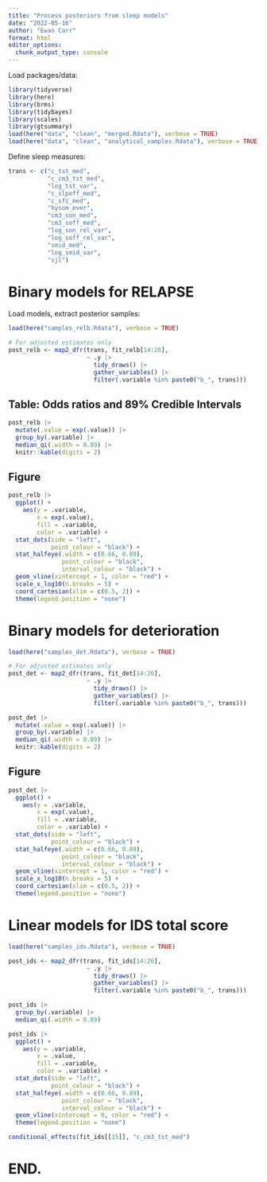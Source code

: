 ```yaml
---
title: "Process posteriors from sleep models"
date: "2022-05-16"
author: "Ewan Carr"
format: html
editor_options: 
  chunk_output_type: console
---
```


Load packages/data:

```r
library(tidyverse)
library(here)
library(brms)
library(tidybayes)
library(scales)
library(gtsummary)
load(here("data", "clean", "merged.Rdata"), verbose = TRUE)
load(here("data", "clean", "analytical_samples.Rdata"), verbose = TRUE)
```

Define sleep measures:

```r
trans <- c("c_tst_med", 
           "c_cm3_tst_med", 
           "log_tst_var",
           "c_slpeff_med",
           "c_sfi_med",
           "hysom_ever",
           "cm3_son_med",
           "cm3_soff_med",
           "log_son_rel_var",
           "log_soff_rel_var",
           "smid_med",
           "log_smid_var",
           "sjl")
```

# Binary models for RELAPSE

Load models, extract posterior samples:

```r
load(here("samples_relb.Rdata"), verbose = TRUE)

# For adjusted estimates only 
post_relb <- map2_dfr(trans, fit_relb[14:26],
                      ~ .y |>
                        tidy_draws() |>
                        gather_variables() |>
                        filter(.variable %in% paste0("b_", trans)))
```

## Table: Odds ratios and 89% Credible Intervals

```r
post_relb |>
  mutate(.value = exp(.value)) |>
  group_by(.variable) |>
  median_qi(.width = 0.89) |>
  knitr::kable(digits = 2)
```

## Figure

```r
post_relb |>
  ggplot() +
    aes(y = .variable,
        x = exp(.value),
        fill = .variable,
        color = .variable) +
  stat_dots(side = "left",
            point_colour = "black") +
  stat_halfeye(.width = c(0.66, 0.89),
               point_colour = "black",
               interval_colour = "black") +
  geom_vline(xintercept = 1, color = "red") +
  scale_x_log10(n.breaks = 5) +
  coord_cartesian(xlim = c(0.5, 2)) +
  theme(legend.position = "none")
```

# Binary models for deterioration

```r
load(here("samples_det.Rdata"), verbose = TRUE)

# For adjusted estimates only 
post_det <- map2_dfr(trans, fit_det[14:26],
                      ~ .y |>
                        tidy_draws() |>
                        gather_variables() |>
                        filter(.variable %in% paste0("b_", trans)))
```


```r
post_det |>
  mutate(.value = exp(.value)) |>
  group_by(.variable) |>
  median_qi(.width = 0.89) |>
  knitr::kable(digits = 2)
```

## Figure

```r
post_det |>
  ggplot() +
    aes(y = .variable,
        x = exp(.value),
        fill = .variable,
        color = .variable) +
  stat_dots(side = "left",
            point_colour = "black") +
  stat_halfeye(.width = c(0.66, 0.89),
               point_colour = "black",
               interval_colour = "black") +
  geom_vline(xintercept = 1, color = "red") +
  scale_x_log10(n.breaks = 5) +
  coord_cartesian(xlim = c(0.5, 2)) +
  theme(legend.position = "none")
```

# Linear models for IDS total score

```r
load(here("samples_ids.Rdata"), verbose = TRUE)

post_ids <- map2_dfr(trans, fit_ids[14:26],
                      ~ .y |>
                        tidy_draws() |>
                        gather_variables() |>
                        filter(.variable %in% paste0("b_", trans)))
```

```r
post_ids |>
  group_by(.variable) |>
  median_qi(.width = 0.89)
```

```r
post_ids |>
  ggplot() +
    aes(y = .variable,
        x = .value,
        fill = .variable,
        color = .variable) +
  stat_dots(side = "left",
            point_colour = "black") +
  stat_halfeye(.width = c(0.66, 0.89),
               point_colour = "black",
               interval_colour = "black") +
  geom_vline(xintercept = 0, color = "red") +
  theme(legend.position = "none")
```


```r
conditional_effects(fit_ids[[15]], "c_cm3_tst_med")
```

# END.
